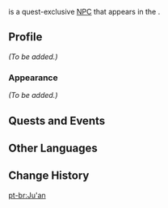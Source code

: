 {{Meta
<!-- Remove this template after adding the missing info -->
|missing_NPC_profile  = yes
}}
{{Character Infobox
|type             = Quest NPC
|image            = NPC Ju'an.png
|realname         = 
|region           = Liyue
|location         = Liyue
|affiliation      = 
|title            = 
|voiceEN          = 
|voiceCN          = 
|voiceJP          = 
}}
{{Lang|'''Ju'an'''|zh=居安|zh_rm=Jū'ān}} is a quest-exclusive [[NPC]] that appears in the {{Quest|The Crane Returns on the Wind}}.
<!--
==Location==
<gallery>
NPC Location Ju'an.png|Ju'an's location
NPC Location Ju'an Context.png|Additional context
</gallery>
-->
==Profile==
<!-- detailed story/lore information goes here -->
''(To be added.)''

===Appearance===
''(To be added.)''

==Quests and Events==
{{Quests and Events}}

==Other Languages==
{{Other Languages
|default_hidden = 1
|en      = Ju'an
|zhs     = 居安
|zhs_rm  = Jū'ān
|zht     = 居安
|zht_rm  = Jū'ān
|ja      = 居安
|ja_rm   = Kyoan{{Assumed}}
|ko      = 거안
|es      = Ju'an
|fr      = Ju'an
|ru      = Цзю Ань
|th      = Ju'an
|vi      = Ju'an
|de      = Ju’an
|id      = Ju'an
|pt      = Ju'an
|tr      = Ju'an
|it      = Ju'an
}}

==Change History==
{{Change History|2.4}}

[[pt-br:Ju'an]]
